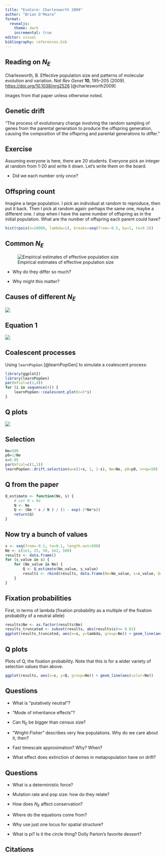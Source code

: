 ```yaml
---
title: "EvoCore: Charlesworth 2009"
author: "Brian O'Meara"
format:
  revealjs: 
    theme: dark
    incremental: true   
editor: visual
bibliography: references.bib
---
```


## Reading on $N_E$

Charlesworth, B. Effective population size and patterns of molecular evolution and variation. *Nat Rev Genet* **10**, 195--205 (2009). <https://doi.org/10.1038/nrg2526> [@charlesworth2009]

Images from that paper unless otherwise noted.

## Genetic drift

"The process of evolutionary change involving the random sampling of genes from the parental generation to produce the offspring generation, causing the composition of the offspring and parental generations to differ."

## Exercise

Assuming everyone is here, there are 20 students. Everyone pick an integer at random from 1-20 and write it down. Let's write them on the board.

-   Did we each number only once?

## Offspring count

Imagine a large population. I pick an individual at random to reproduce, then put it back. Then I pick at random again: perhaps the same one, maybe a different one. I stop when I have the same number of offspring as in the initial population. What are the number of offspring each parent could have?

```r
hist(rpois(n=10000, lambda=1), breaks=seq(from=-0.5, by=1, to=9.5))
```

## Common $N_E$

![Empirical estimates of effective population size](images/table1.png){fig-alt="Table 1 from Charlesworth 2009, showing empirical estimates of effective population size" fig-align="left"}

-   Why do they differ so much?

-   Why might this matter?

## Causes of different $N_E$

![](images/box1.png){fig-alt="Box 1 from Charlesworth 2009" fig-align="left"}

## Equation 1

![](images/eq1.png){fig-alt="Equation 1 showing effect of sex ratio" fig-align="left"}

## Coalescent processes

Using `learnPopGen` [@learnPopGen] to simulate a coalescent process:

```r
library(ggplot2)
library(learnPopGen)
par(mfcol=c(1,4))
for (i in sequence(4)) {
	learnPopGen::coalescent.plot(n=5*i) 
}
```

## Q plots

![](images/box5.png){fig-alt="Box 5 from Charlesworth 2009" fig-align="left"}

## Selection

```r

Ne=500
p0=1/Ne
s=0.05
par(mfcol=c(1,1))
learnPopGen::drift.selection(w=c(1+s, 1, 1-s), Ne=Ne, p0=p0, nrep=50)
```

## Q from the paper

```r
Q_estimate <- function(Ne, s) {
	# Let N = Ne
	N <- Ne
	Q <- (Ne * s / N ) / (1 - exp(-2*Ne*s))
	return(Q)
}
```

## Now try a bunch of values

```r
s <- seq(from=-0.1, to=0.1, length.out=500)
Ne <- c(1e1, 25, 50, 1e2, 500)
results <- data.frame()
for (s_value in s) {
	for (Ne_value in Ne) {
		Q <- Q_estimate(Ne_value, s_value)
		results <- rbind(results, data.frame(Ne=Ne_value, s=s_value, Q=Q, lambda=Q*2*Ne_value ))		
	}
}
```

## Fixation probabilities

First, in terms of lambda (fixation probability as a multiple of the fixation probability of a neutral allele)

```r
results$Ne <- as.factor(results$Ne)
results_truncated <- subset(results, abs(results$s)<= 0.01)
ggplot(results_truncated, aes(x=s, y=lambda, group=Ne)) + geom_line(aes(color=Ne)) 
```

## Q plots

Plots of Q, the fixation probability. Note that this is for a wider variety of selection values than above.

```r
ggplot(results, aes(x=s, y=Q, group=Ne)) + geom_line(aes(color=Ne))
```

## Questions

-   What is "putatively neutral"?

-   "Mode of inheritance effects"?

-   Can $N_E$ be bigger than census size?

-   "Wright-Fisher" describes very few populations. Why do we care about it, then?

-   Fast timescale approximation? Why? When?

-   What effect does extinction of demes in metapopulation have on drift?

## Questions

-   What is a deterministic force?

-   Mutation rate and pop size: how do they relate?

-   How does $N_E$ affect conservation?

-   Where do the equations come from?

-   Why use just one locus for spatial structure?

-   What is pi? Is it the circle thing? Dolly Parton's favorite dessert?

## Citations
